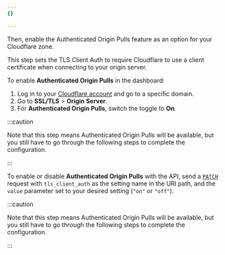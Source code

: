 ```yaml
---
{}

---
```



Then, enable the Authenticated Origin Pulls feature as an option for your Cloudflare zone.

This step sets the TLS Client Auth to require Cloudflare to use a client certificate when connecting to your origin server.

<Tabs> <TabItem label="Dashboard">

To enable **Authenticated Origin Pulls** in the dashboard:

1. Log in to your [Cloudflare account](https://dash.cloudflare.com) and go to a specific domain.
2. Go to **SSL/TLS** > **Origin Server**.
3. For **Authenticated Origin Pulls**, switch the toggle to **On**.

:::caution


Note that this step means Authenticated Origin Pulls will be available, but you still have to go through the following steps to complete the configuration.


:::

</TabItem> <TabItem label="API">

To enable or disable **Authenticated Origin Pulls** with the API, send a [`PATCH`](/api/operations/zone-settings-edit-single-setting) request with `tls_client_auth` as the setting name in the URI path, and the `value` parameter set to your desired setting (`"on"` or `"off"`).

:::caution


Note that this step means Authenticated Origin Pulls will be available, but you still have to go through the following steps to complete the configuration.


:::

</TabItem> </Tabs>
